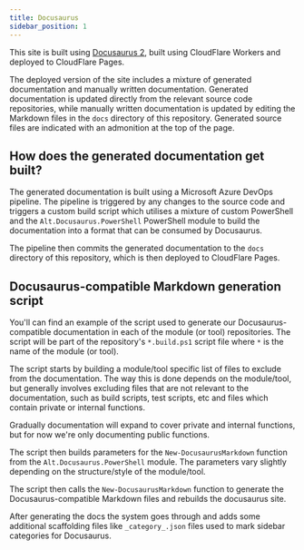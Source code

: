 ```yaml
---
title: Docusaurus
sidebar_position: 1
---
```


This site is built using [Docusaurus 2](https://docusaurus.io/), built using CloudFlare Workers and deployed to CloudFlare Pages.

The deployed version of the site includes a mixture of generated documentation and manually written documentation. Generated documentation is updated directly from the relevant source code repositories, while manually written documentation is updated by editing the Markdown files in the `docs` directory of this repository. Generated source files are indicated with an admonition at the top of the page.

## How does the generated documentation get built?

The generated documentation is built using a Microsoft Azure DevOps pipeline. The pipeline is triggered by any changes to the source code and triggers a custom build script which utilises a mixture of custom PowerShell and the `Alt.Docusaurus.PowerShell` PowerShell module to build the documentation into a format that can be consumed by Docusaurus.

The pipeline then commits the generated documentation to the `docs` directory of this repository, which is then deployed to CloudFlare Pages.

## Docusaurus-compatible Markdown generation script

You'll can find an example of the script used to generate our Docusaurus-compatible documentation in each of the module (or tool) repositories. The script will be part of the repository's `*.build.ps1` script file where `*` is the name of the module (or tool).

The script starts by building a module/tool specific list of files to exclude from the documentation. The way this is done depends on the module/tool, but generally involves excluding files that are not relevant to the documentation, such as build scripts, test scripts, etc and files which contain private or internal functions.

Gradually documentation will expand to cover private and internal functions, but for now we're only documenting public functions.

The script then builds parameters for the `New-DocusaurusMarkdown` function from the `Alt.Docusaurus.PowerShell` module. The parameters vary slightly depending on the structure/style of the module/tool.

The script then calls the `New-DocusaurusMarkdown` function to generate the Docusaurus-compatible Markdown files and rebuilds the docusaurus site.

After generating the docs the system goes through and adds some additional scaffolding files like `_category_.json` files used to mark sidebar categories for Docusaurus.